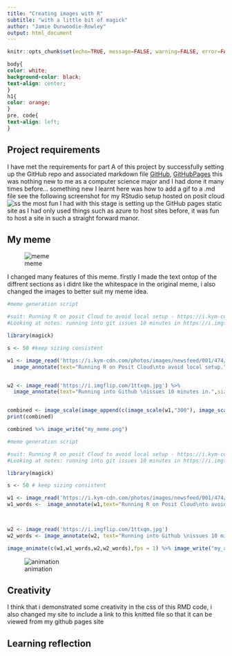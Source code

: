 ```yaml
---
title: "Creating images with R"
subtitle: "with a little bit of magick"
author: "Jamie Dunwoodie-Rowley"
output: html_document
---
```


```r
knitr::opts_chunk$set(echo=TRUE, message=FALSE, warning=FALSE, error=FALSE)
```

```css
body{
color: white;
background-color: black;
text-align: center;
}
h1{
color: orange;
}
pre, code{
text-align: left;
}

```

## Project requirements
I have met the requirements for part A of this project by successfully setting up the GitHub repo and associated markdown file [GitHub](https://github.com/Jaorow/stats220),  [GitHubPages](https://jaorow.github.io/stats220/) this was nothing new to me as a computer science major and I had done it many times before... something new I learnt here was how to add a gif to a .md file see the following screenshot for my RStudio setup hosted on posit cloud ![ss](workspace.png) the most fun I had with this stage is setting up the GitHub pages static site as I had only used things such as azure to host sites before, it was fun to host a site in such a straight forward manor. 

## My meme
![meme](inspo_meme.jpg)


I changed many features of this meme. firstly I made the text ontop of the diffrent sections as i didnt like the whitespace in the original meme, i also changed the images to better suit my meme idea. 
```r
#meme generation script

#suit: Running R on posit Cloud to avoid local setup - https://i.kym-cdn.com/photos/images/newsfeed/001/474/943/b12.jpg
#Looking at notes: running into git issues 10 minutes in https://i.imgflip.com/1ttxqm.jpg

library(magick)

s <- 50 #keep sizing consistent 

w1 <- image_read('https://i.kym-cdn.com/photos/images/newsfeed/001/474/943/b12.jpg') %>%
  image_annotate(text="Running R on Posit Cloud\nto avoid local setup.",size = s, color = "white" ,gravity = "south", boxcolor = "black")


w2 <- image_read('https://i.imgflip.com/1ttxqm.jpg') %>% 
  image_annotate(text="Running into Github \nissues 10 minutes in.",size = s+10, color = "white", gravity = "south",boxcolor = "black")


combined <- image_scale(image_append(c(image_scale(w1,"300"), image_scale(w2,"300")), stack=TRUE),"300")
print(combined)

combined %>% image_write("my_meme.png")

```

```r

#meme generation script

#suit: Running R on posit Cloud to avoid local setup - https://i.kym-cdn.com/photos/images/newsfeed/001/474/943/b12.jpg
#Looking at notes: running into git issues 10 minutes in https://i.imgflip.com/1ttxqm.jpg

library(magick)

s <- 50 # keep sizing consistent 

w1 <- image_read('https://i.kym-cdn.com/photos/images/newsfeed/001/474/943/b12.jpg')
w1_words <-  image_annotate(w1,text="Running R on Posit Cloud\nto avoid local setup.",size = s, color = "white" ,gravity = "south", boxcolor = "black")
 


w2 <- image_read('https://i.imgflip.com/1ttxqm.jpg')
w2_words <- image_annotate(w2, text="Running into Github \nissues 10 minutes in.",size = s+10, color = "white", gravity = "south",boxcolor = "black")

image_animate(c(w1,w1_words,w2,w2_words),fps = 1) %>% image_write("my_animation.gif")


```
![animation](my_animation.gif)

## Creativity
I think that i demonstrated some creativity in the css of this RMD code, i also changed my site to include a link to this knitted file so that it can be viewed from my github pages site

## Learning reflection
